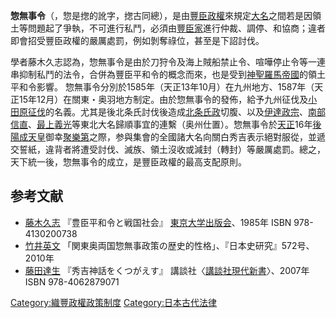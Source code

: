 {{japanese|japanese=惣無事令|kana=そうぶじれい|romaji=Sō Buji rei}}
'''惣無事令'''（{{lang-zh|'''總無事令'''}}，惣是揔的訛字，揔古同總），是由[[豐臣政權|豐臣政權]]來規定[[大名_(稱謂)|大名]]之間若是因領土等問題起了爭執，不可進行私鬥，必須由[[豐臣家|豐臣家]]進行仲裁、調停、和協商；違者即會招受豐臣政權的嚴厲處罰，例如剝奪祿位，甚至是下詔討伐。

學者藤木久志認為，惣無事令是由於刀狩令及海上賊船禁止令、喧嘩停止令等一連串抑制私鬥的法令，合併為豐臣平和令的概念而來，也是受到[[神聖羅馬帝國|神聖羅馬帝國]]的領土平和令影響。
惣無事令分別於1585年（天正13年10月）在九州地方、1587年（天正15年12月）在關東・奥羽地方制定。由於惣無事令的發佈，給予九州征伐及[[小田原之戰|小田原征伐]]的名義。尤其是後北条氏討伐後造成[[北條氏政|北条氏政]]切腹、以及[[伊達政宗|伊達政宗]]、[[南部信直|南部信直]]、[[最上义光|最上義光]]等東北大名歸順事宜的連繫（奥州仕置）。惣無事令於[[天正_(日本)|天正]]16年[[後陽成天皇|後陽成天皇]]御幸[[聚樂第|聚樂第]]之際，参與集會的全國諸大名向關白秀吉表示絕對服從，並遞交誓紙，違背者將遭受討伐、滅族、領土沒收或減封（轉封）等嚴厲處罰。總之，天下統一後，惣無事令的成立，是豐臣政權的最高支配原則。

== 参考文献 ==
* [[藤木久志|藤木久志]] 『豊臣平和令と戦国社会』 [[東京大学出版会|東京大学出版会]]、1985年 ISBN 978-4130200738
* [[竹井英文|竹井英文]] 「関東奥両国惣無事政策の歴史的性格」、『日本史研究』572号、2010年
* [[藤田達生|藤田達生]] 『秀吉神話をくつがえす』 講談社〈[[講談社現代新書|講談社現代新書]]〉、2007年 ISBN 978-4062879071

{{豐臣政權}}
{{日本歷史小作品}}

[[Category:織豐政權政策制度|Category:織豐政權政策制度]]
[[Category:日本古代法律|Category:日本古代法律]]